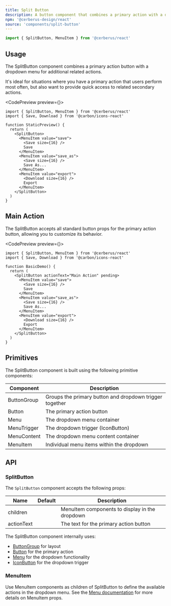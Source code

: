 ```yaml
---
title: Split Button
description: A button component that combines a primary action with a dropdown menu for additional actions.
npm: '@cerberus-design/react'
source: 'components/split-button'
---
```



```ts
import { SplitButton, MenuItem } from '@cerberus/react'
```

## Usage

The SplitButton component combines a primary action button with a dropdown menu for additional related actions.

It's ideal for situations where you have a primary action that users perform most often, but also want to provide quick access to related secondary actions.

<CodePreview preview={<StaticPreview />}>

```tsx
import { SplitButton, MenuItem } from '@cerberus/react'
import { Save, Download } from '@carbon/icons-react'

function StaticPreview() {
  return (
    <SplitButton>
      <MenuItem value="save">
        <Save size={16} />
        Save
      </MenuItem>
      <MenuItem value="save_as">
        <Save size={16} />
        Save As...
      </MenuItem>
      <MenuItem value="export">
        <Download size={16} />
        Export
      </MenuItem>
    </SplitButton>
  )
}
```

</CodePreview>

## Main Action

The SplitButton accepts all standard button props for the primary action button, allowing you to customize its behavior.

<CodePreview preview={<BasicDemo />}>
```tsx
import { SplitButton, MenuItem } from '@cerberus/react'
import { Save, Download } from '@carbon/icons-react'

function BasicDemo() {
  return (
    <SplitButton actionText="Main Action" pending>
      <MenuItem value="save">
        <Save size={16} />
        Save
      </MenuItem>
      <MenuItem value="save_as">
        <Save size={16} />
        Save As...
      </MenuItem>
      <MenuItem value="export">
        <Download size={16} />
        Export
      </MenuItem>
    </SplitButton>
  )
}
```
</CodePreview>

## Primitives

The SplitButton component is built using the following primitive components:

| Component    | Description                                           |
| ------------ | ----------------------------------------------------- |
| ButtonGroup  | Groups the primary button and dropdown trigger together |
| Button       | The primary action button                             |
| Menu         | The dropdown menu container                           |
| MenuTrigger  | The dropdown trigger (IconButton)                    |
| MenuContent  | The dropdown menu content container                   |
| MenuItem     | Individual menu items within the dropdown            |

## API

### SplitButton

The `SplitButton` component accepts the following props:

| Name      | Default | Description                                      |
| --------- | ------- | ------------------------------------------------ |
| children  |         | MenuItem components to display in the dropdown  |
| actionText |         | The text for the primary action button          |

The SplitButton component internally uses:
- [ButtonGroup](https://cerberus.digitalu.design/docs/components/button) for layout
- [Button](https://cerberus.digitalu.design/docs/components/button) for the primary action
- [Menu](https://cerberus.digitalu.design/docs/components/menu) for the dropdown functionality
- [IconButton](https://cerberus.digitalu.design/docs/components/icon-button) for the dropdown trigger

### MenuItem

Use MenuItem components as children of SplitButton to define the available actions in the dropdown menu. See the [Menu documentation](https://cerberus.digitalu.design/docs/components/menu) for more details on MenuItem props.

<NoteAdmonition description="The SplitButton component uses an attached ButtonGroup layout to ensure the primary button and dropdown trigger appear as a single unified control." />